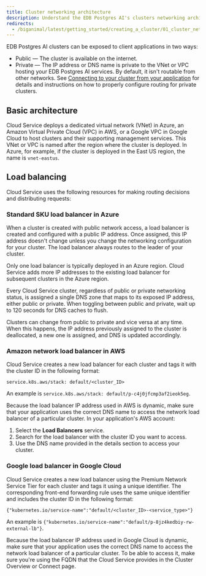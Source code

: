 ```yaml
---
title: Cluster networking architecture
description: Understand the EDB Postgres AI's clusters networking architecture.
redirects:
  - /biganimal/latest/getting_started/creating_a_cluster/01_cluster_networking/ #generated for BigAnimal URL path removal branch
---
```


EDB Postgres AI clusters can be exposed to client applications in two ways:

-   Public — The cluster is available on the internet.
-   Private — The IP address or DNS name is private to the VNet or VPC hosting your EDB Postgres AI services. By default, it isn't routable from other networks. See [Connecting to your cluster from your application](/edb-postgres-ai/cloud-service/using_cluster/connecting_your_cluster/#from-your-applications) for details and instructions on how to properly configure routing for private clusters.

## Basic architecture

Cloud Service deploys a dedicated virtual network (VNet) in Azure, an Amazon Virtual Private Cloud (VPC) in AWS, or a Google VPC in Google Cloud to host clusters and their supporting management services. This VNet or VPC is named after the region where the cluster is deployed. In Azure, for example, if the cluster is deployed in the East US region, the name is `vnet-eastus`.

## Load balancing

Cloud Service uses the following resources for making routing decisions and distributing requests:

### Standard SKU load balancer in Azure

When a cluster is created with public network access, a load balancer is created and configured with a public IP address. Once assigned, this IP address doesn't change unless you change the networking configuration for your cluster. The load balancer always routes to the leader of your cluster.

Only one load balancer is typically deployed in an Azure region. Cloud Service adds more IP addresses to the existing load balancer for subsequent clusters in the Azure region.

Every Cloud Service cluster, regardless of public or private networking status, is assigned a single DNS zone that maps to its exposed IP address, either public or private. When toggling between public and private, wait up to 120 seconds for DNS caches to flush.

Clusters can change from public to private and vice versa at any time. When this happens, the IP address previously assigned to the cluster is deallocated, a new one is assigned, and DNS is updated accordingly.

### Amazon network load balancer in AWS

Cloud Service creates a new load balancer for each cluster and tags it with the cluster ID in the following format:

```text
service.k8s.aws/stack: default/<cluster_ID>
```

An example is `service.k8s.aws/stack: default/p-c4j0jfcmp3af2ieok5eg`.

Because the load balancer IP address used in AWS is dynamic, make sure that your application uses the correct DNS name to access the network load balancer of a particular cluster. In your application's AWS account:

1.  Select the **Load Balancers** service.
2.  Search for the load balancer with the cluster ID you want to access.
3.  Use the DNS name provided in the details section to access your cluster.

### Google load balancer in Google Cloud

Cloud Service creates a new load balancer using the Premium Network Service Tier for each cluster and tags it using a unique identifier. The corresponding front-end forwarding rule uses the same unique identifier and includes the cluster ID in the following format:

```
{"kubernetes.io/service-name":"default/<cluster_ID>-<service_type>"}
```

An example is `{"kubernetes.io/service-name":"default/p-8jz4kedbiy-rw-external-lb"}`.

Because the load balancer IP address used in Google Cloud is dynamic, make sure that your application uses the correct DNS name to access the network load balancer of a particular cluster. To be able to access it, make sure you're using the FQDN that the Cloud Service provides in the Cluster Overview or Connect page.

